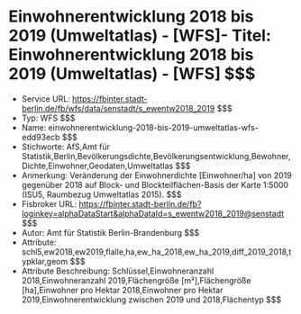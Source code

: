 # Einwohnerentwicklung 2018 bis 2019 (Umweltatlas) - [WFS]- Titel: Einwohnerentwicklung 2018 bis 2019 (Umweltatlas) - [WFS] $$$
- Service URL: https://fbinter.stadt-berlin.de/fb/wfs/data/senstadt/s_ewentw2018_2019 $$$
- Typ: WFS $$$
- Name: einwohnerentwicklung-2018-bis-2019-umweltatlas-wfs-edd93ecb $$$
- Stichworte: AfS,Amt für Statistik,Berlin,Bevölkerungsdichte,Bevölkerungsentwicklung,Bewohner,Dichte,Einwohner,Geodaten,Umweltatlas $$$
- Anmerkung: Veränderung der Einwohnerdichte [Einwohner/ha] von 2019 gegenüber 2018 auf Block- und Blockteilflächen-Basis der Karte 1:5000 (ISU5, Raumbezug Umweltatlas 2015). $$$
- Fisbroker URL: https://fbinter.stadt-berlin.de/fb?loginkey=alphaDataStart&alphaDataId=s_ewentw2018_2019@senstadt $$$
- Autor: Amt für Statistik Berlin-Brandenburg $$$
- Attribute: schl5,ew2018,ew2019,flalle,ha,ew_ha_2018,ew_ha_2019,diff_2019_2018,typklar,geom $$$
- Attribute Beschreibung: Schlüssel,Einwohneranzahl 2018,Einwohneranzahl 2019,Flächengröße [m²],Flächengröße [ha],Einwohner pro Hektar 2018,Einwohner pro Hektar 2019,Einwohnerentwicklung zwischen 2019 und 2018,Flächentyp $$$

